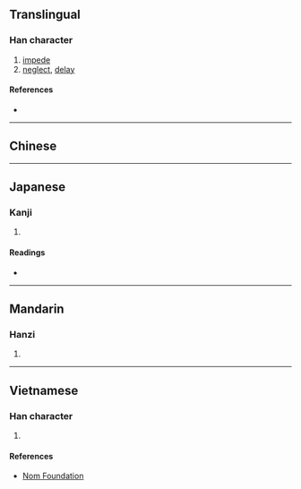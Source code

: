 {{character info/new}}
{{also|悮}}
==Translingual==

===Han character===
{{Han char|rn=61|rad=心|as=07|sn=10|four=|canj=PRVK|ids=⿰忄吳}}

# [[impede]]
# [[neglect]], [[delay]]

====References====
* {{Han ref|kx=0388.040|dkj=10679|dj=0720.210|hdz=42305.050|uh=609E|ud=24734}}

----

==Chinese==
{{zh-see|誤|v}}

----

==Japanese==

===Kanji===
{{ja-kanji|grade=|rs=心07}}

# {{defn|lang=ja|sort=心07}}

====Readings====
* {{ja-readings|on=[[ご]] (go)|kun=[[あやまる]] (ayamaru)}}

----

==Mandarin==

===Hanzi===
{{cmn-hanzi|sim=悮|pin=[[wù]] ([[wu4]]), [[yī]] ([[yi1]])|wg=wu<sup>4</sup>, i<sup>1</sup>}}

# {{defn|lang=cmn|sort=心07}}

----

==Vietnamese==

===Han character===
{{vi-readings|rs=心07|hanviet=[[ngố]], [[ngộ]], [[ngô]]}}

# {{defn|lang=vi|sort=心07}}

====References====
* [http://nomfoundation.org/common/nom_details.php?codepoint=609e Nom Foundation]